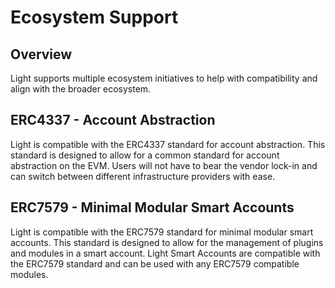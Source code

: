 # Ecosystem Support

## Overview

Light supports multiple ecosystem initiatives to help with compatibility and align with the broader ecosystem.

## ERC4337 - Account Abstraction

Light is compatible with the ERC4337 standard for account abstraction.
This standard is designed to allow for a common standard for account abstraction on the EVM.
Users will not have to bear the vendor lock-in and can switch between different infrastructure providers with ease.

## ERC7579 - Minimal Modular Smart Accounts

Light is compatible with the ERC7579 standard for minimal modular smart accounts.
This standard is designed to allow for the management of plugins and modules in a smart account.
Light Smart Accounts are compatible with the ERC7579 standard and can be used with any ERC7579 compatible modules.
